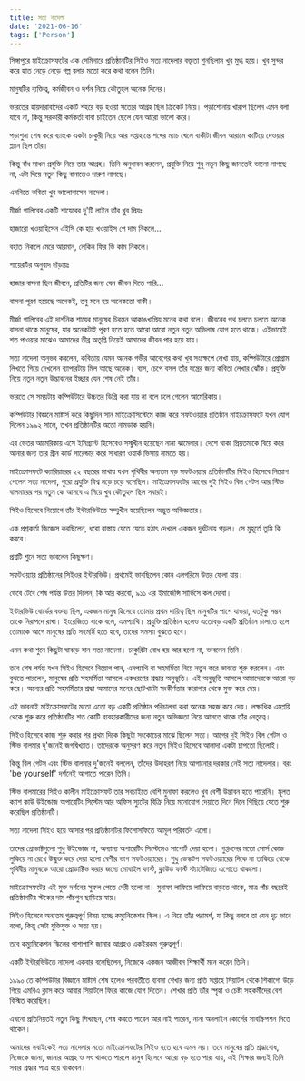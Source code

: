 ```yaml
---
title: সত্য নাদেলা
date: '2021-06-16'
tags: ['Person']
---
```


সিঙ্গাপুরে মাইক্রোসফটের এক সেমিনারে প্রতিষ্ঠানটির সিইও সত্য নাদেলার বক্তৃতা শুনছিলাম খুব মুগ্ধ হয়ে। খুব সুন্দর করে হাত নেড়ে নেড়ে গল্প বলার মতো করে কথা বলেন তিনি।

মানুষটির ব্যক্তিত্ব, কর্মজীবন ও দর্শন নিয়ে কৌতুহল অনেক দিনের।

ভারতের হায়দারাবাদের একটি শহরে বড় হওয়া সত্যের আগ্রহ ছিল ক্রিকেট নিয়ে। পড়াশোনায় খারাপ ছিলেন এমন বলা যাবে না, কিন্তু সরকারী কর্মকর্তা বাবা চাইতেন ছেলে যেন আরো ভালো করে।

পড়াশুনা শেষ করে ব্যাংকে একটা চাকুরী নিয়ে আর সপ্তাহান্তে শখের ম্যাচ খেলে বাকীটা জীবন আরামে কাটিয়ে দেওয়ার প্ল্যান ছিল তাঁর।

কিন্তু বাঁধ সাধল প্রযুক্তি নিয়ে তার আগ্রহ। তিনি অনুধাবন করলেন, প্রযুক্তি নিয়ে শুধু নতুন কিছু জানতেই ভালো লাগছে না, এটা দিয়ে নতুন কিছু বানাতেও দারুণ লাগছে।

এমনিতে কবিতা খুব ভালোবাসেন নাদেলা।  

মীর্জা গালিবের একটি শায়েরের দু'টি লাইন তাঁর খুব প্রিয়ঃ

হাজারো খওয়াহিসেন এইসি কে হার খওয়াইস পে দাম নিকলে...

বহাত নিকলে মেরে আরমান, লেকিন ফির ভি কাম নিকলে।

শায়েরটির অনুবাদ দাঁড়ায়ঃ

হাজার বাসনা ছিল জীবনে, প্রতিটির জন্য যেন জীবন দিতে পারি...

বাসনা পূরণ হয়েছে অনেকই, তবু মনে হয় অনেকতো বাকী।

মীর্জা গালিবের এই দার্শনিক শায়ের মানুষের চিরন্তন আকাঙখাপ্রিয় মনের কথা বলে। জীবনের পথ চলতে চলতে অনেক বাসনা থাকে মানুষের, যার অনেকটাই পূরণ হতে হতে আরো আরো নতুন নতুন অভিলাষ যোগ হতে থাকে। এইভাবেই শত পাওয়ার মাঝেও আমাদের তীব্র অতৃপ্তি নিয়েই আমাদের জীবন পার হয়ে যায়।

সত্য নাদেলা অনুভব করলেন, কবিতায় যেমন অনেক গভীর আবেগের কথা খুব সংক্ষেপে লেখা যায়, কম্পিউটারে প্রোগ্রাম লিখতে গিয়ে দেখলেন ব্যাপারটায় মিল আছে অনেক। ব্যস, চেপে বসল তাঁর যন্ত্রের জন্য কবিতা লেখার ঝোঁক। প্রযুক্তি নিয়ে নতুন নতুন উদ্ভাবনের ইচ্ছার যেন শেষ নেই তাঁর।

ভারতে সে সময়টায় কম্পিউটারে উচ্চতর ডিগ্রি করা যায় না বলে চলে গেলেন আমেরিকায়।

কম্পিউটার বিজ্ঞনে মাষ্টার্স করে কিছুদিন সান মাইক্রোসিস্টেমে কাজ করে সফটওয়্যার প্রতিষ্ঠান মাইক্রোসফটে যখন যোগ দিলেন ১৯৯২ সালে, তখন প্রতিষ্ঠানটির অতো নামডাক হয়নি।

এর ভেতর আমেরিকায় এসে ইমিগ্র‍্যান্ট হিসেবেও সস্মুখীন হয়েছেন নানা ঝামেলার। দেশে থাকা প্রিয়তমাকে বিয়ে করে আনার জন্য তার গ্রীন কার্ড সারেন্ডার করে সাধারণ ওয়ার্ক ভিসায় নামতে হয়।

মাইক্রোসফটে ক্যারিয়ারের ২২ বছরের মাথায় যখন পৃথিবীর অন্যতম বড় সফটওয়্যার প্রতিষ্ঠানটির সিইও হিসেবে নিয়োগ পেলেন সত্য নাদেলা, পুরো প্রযুক্তি বিশ্ব নড়ে চড়ে বসেছিল। মাইক্রোসফটের আগের দুই সিইও বিল গেটস আর স্টিভ বালমারের পর নতুন কে আসবে এ নিয়ে খুব কৌতুহল ছিল সবারই।

সিইও হিসেবে নিয়োগে তাঁর ইন্টারভিউতে সম্মুখীন হয়েছিলেন অদ্ভুত অভিজ্ঞতার।

এক প্রশ্নকর্তা জিজ্ঞেস করছিলেন, ধরো রাস্তায় যেতে যেতে হঠাৎ দেখলে একজন দুর্ঘটনায় পড়ল। সে মুহূর্তে তুমি কি করবে।

প্রশ্নটি শুনে সত্য ভাবলেন কিছুক্ষণ। 

সফটওয়্যার প্রতিষ্ঠানের সিইওর ইন্টারভিউ। প্রথমেই ভাবছিলেন কোন এলগরিমে উত্তর ফেলা যায়।

ভেবে টেবে শেষ পর্যন্ত উত্তর দিলেন, কি আর করবো, ৯১১ এর ইমার্জেন্সি সার্ভিসে কল দেবো।

ইন্টারভিউ বোর্ডের বক্তব্য ছিল, একজন মানুষ হিসেবে তোমার প্রথম দায়িত্ব ছিল মানুষটির পাশে যাওয়া, যতটুকু সম্ভব তাকে নিরাপদে রাখা। ইংরেজিতে যাকে বলে, এমপ্যাথি। প্রযুক্তি প্রতিষ্ঠান হলেও এতোবড় একটি প্রতিষ্ঠান চালাতে হলে তোমাকে আগে মানুষের প্রতি সহমর্মি হতে হবে, তাদের সমস্যা বুঝতে হবে।

এমন কথা শুনে কিছুটা ঘাবড়ে যান সত্য নাদেলা। চাকুরিটা বোধ হয় আর হলো না, ভাবলেন তিনি।

তবে শেষ পর্যন্ত যখন সিইও হিসেবে নিয়োগ পান, এমপ্যাথি বা সহমর্মিতা নিয়ে নতুন করে ভাবতে শুরু করলেন। এবং বুঝতে পারলেন, মানুষের প্রতি সহমর্মিতা আসলে একধরণের  শ্রদ্ধার অনুভূতি। এই অনুভূতি আসলে আমাদেরকে আরো বড় করে। অন্যের প্রতি সহমর্মিতার শ্রদ্ধা আমাদের মনের ছোটখাটো সংকীর্ণতার কারাগার থেকে মুক্ত করে দেয়।

এই ভাবনাই মাইক্রোসফটের মতো এতো বড় একটি প্রতিষ্ঠান পরিচালনা করা অনেক সহজ করে দেয়। লক্ষাধিক এমপ্লয়ি থেকে শুরু করে প্রতিষ্ঠানটির শত কোটি ব্যবহারকারীদের জন্য নতুন অভিজ্ঞতা নিয়ে আসতে থাকে তাঁর নেতৃত্বে।

সিইও হিসেবে কাজ শুরু করার পর প্রথম দিকে কিছুটা সংকোচের মাঝে ছিলেন সত্য। আগের দুই সিইও বিল গেটস ও স্টিভ বালমার দু'জনেই জগদ্বিখ্যাত। তাদেরকে অনুসরণ করে নতুন সিইও হিসেবে আলাদা একটা চাপতো ছিলোই।

কিন্তু বিল গেটস এবং স্টিভ বালমার দু'জনেই বললেন, তাঁদের উদাহরণ নিয়ে আগানোর দরকার নেই সত্য নাদেলার। বরং 'be yourself' দর্শনেই আগাতে পারেন তিনি।

স্টিভ বালমারের সিইও কালীন মাইক্রোসফট তার সবচাইতে বেশি মুনাফা করলেও খুব বেশী উদ্ভাবন হতে পারেনি। মূলত ক্যাশ কাউ উইন্ডোজ অপারেটিং সিস্টেম আর অফিস স্যুটের বিক্রি নিয়ে মনোযোগ দেয়াতে দিনে দিনে পিছিয়ে যেতে শুরু করেছিল প্রতিষ্ঠানটি।

সত্য নাদেলা সিইও হয়ে আসার পর প্রতিষ্ঠানটির ফিলোসফিতে আমূল পরিবর্তন এলো। 

তাদের প্রোডাক্টগুলো শুধু উইন্ডোজ না, অন্যান্য অপারেটিং সিস্টেমেও সাপোর্ট দেয়া হলো। গুপ্তধনের মতো সোর্স কোড লুকিয়ে না রেখে উন্মুক্ত করে দেয়া হলো বেশীর ভাগ সফটওয়্যারের। শুধু ডেস্কটপ সফটওয়্যারের দিকে না তাকিয়ে থেকে পৃথিবীর মানুষকে আরো প্রোডাক্টিভ করার জন্যে মোবাইল ফার্স্ট, ক্লাউড ফার্স্ট স্ট্যাটেজিতে এগোতে থাকলো।

মাইক্রোসফটের এই মুক্ত দর্শনের সুফল পেতে দেরী হলো না। মুনাফা লাফিয়ে লাফিয়ে বাড়তে থাকে, মাত্র পাঁচ বছরেই প্রতিষ্ঠানটির স্টকের দাম পাঁচগুন ছাড়িয়ে যায়।

সিইও হিসেবে অন্যতম গুরুত্বপূর্ণ বিষয় হচ্ছে কম্যুনিকেশন স্কিল। এ নিয়ে তাঁর পরামর্শ, যা কিছু বলবে তা যেন দৃঢ় ভাবে বলো, কিন্তু সেটা যুক্তিযুক্ত ও সত্য হয়।

তবে কম্যুনিকেশন স্কিলের পাশাপাশি জানার আগ্রহও একইরকম গুরুত্বপূর্ণ। 

একটি ইন্টারভিউতে নাদেলা একবার বলেছিলেন, নিজেকে একজন আজীবন শিক্ষার্থী মনে করেন তিনি। 

১৯৯০ তে কম্পিউটার বিজ্ঞানে মাষ্টার্স শেষ হলেও পরবর্তীতে ব্যবসা শেখার জন্য প্রতি সপ্তাহে সিয়াটল থেকে শিকাগো উড়ে গিয়ে এমবিএ ক্লাস করে আবার সিয়াটলে ফিরে কাজে যোগ দিতেন। শেখার প্রতি তাঁর স্পৃহা ও চেষ্টা সহকর্মীদের বেশ বিস্মিত করেছিল।

এখনো প্রতিনিয়তই নতুন কিছু শিখছেন, শেষ করতে পারেন আর নাই পারেন, নানা অনলাইন কোর্সের সাবস্ক্রিপশন নিতে থাকেন।

আমাদের সবাইকেই সত্য নাদেলার মতো মাইক্রোসফটের সিইও হতে হবে এমন নয়। তবে মানুষের প্রতি শ্রদ্ধাবোধ, নিজেকে জানা, জানার আগ্রহ ও সৎ থাকতে পারলে মানুষ হিসেবে আরো বড় হতে পারা যায়, এই শিক্ষার জন্যই তিনি সবার শ্রদ্ধার পাত্র হয়ে থাকবেন।